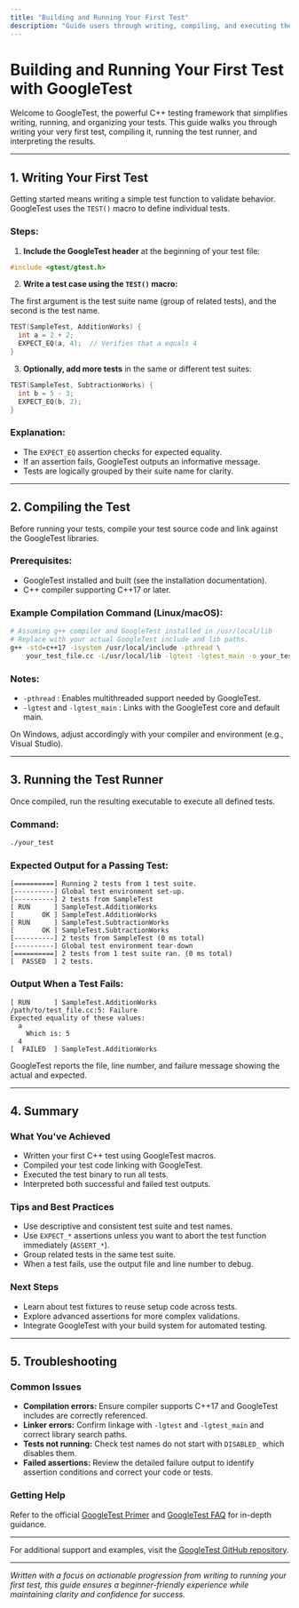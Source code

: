 ```yaml
---
title: "Building and Running Your First Test"
description: "Guide users through writing, compiling, and executing their very first test with GoogleTest. Include a minimal code sample, how to use the test runner, and expected output for successful and failed cases."
---
```


# Building and Running Your First Test with GoogleTest

Welcome to GoogleTest, the powerful C++ testing framework that simplifies writing, running, and organizing your tests. This guide walks you through writing your very first test, compiling it, running the test runner, and interpreting the results.

---

## 1. Writing Your First Test

Getting started means writing a simple test function to validate behavior. GoogleTest uses the `TEST()` macro to define individual tests.

### Steps:

1. **Include the GoogleTest header** at the beginning of your test file:

```cpp
#include <gtest/gtest.h>
```

2. **Write a test case using the `TEST()` macro:**

The first argument is the test suite name (group of related tests), and the second is the test name.

```cpp
TEST(SampleTest, AdditionWorks) {
  int a = 2 + 2;
  EXPECT_EQ(a, 4);  // Verifies that a equals 4
}
```

3. **Optionally, add more tests** in the same or different test suites:

```cpp
TEST(SampleTest, SubtractionWorks) {
  int b = 5 - 3;
  EXPECT_EQ(b, 2);
}
```

### Explanation:
- The `EXPECT_EQ` assertion checks for expected equality.
- If an assertion fails, GoogleTest outputs an informative message.
- Tests are logically grouped by their suite name for clarity.

---

## 2. Compiling the Test

Before running your tests, compile your test source code and link against the GoogleTest libraries.

### Prerequisites:
- GoogleTest installed and built (see the installation documentation).
- C++ compiler supporting C++17 or later.

### Example Compilation Command (Linux/macOS):

```bash
# Assuming g++ compiler and GoogleTest installed in /usr/local/lib
# Replace with your actual GoogleTest include and lib paths.
g++ -std=c++17 -isystem /usr/local/include -pthread \
    your_test_file.cc -L/usr/local/lib -lgtest -lgtest_main -o your_test
```

### Notes:
- `-pthread` : Enables multithreaded support needed by GoogleTest.
- `-lgtest` and `-lgtest_main` : Links with the GoogleTest core and default main.

On Windows, adjust accordingly with your compiler and environment (e.g., Visual Studio).

---

## 3. Running the Test Runner

Once compiled, run the resulting executable to execute all defined tests.

### Command:

```bash
./your_test
```

### Expected Output for a Passing Test:

```
[==========] Running 2 tests from 1 test suite.
[----------] Global test environment set-up.
[----------] 2 tests from SampleTest
[ RUN      ] SampleTest.AdditionWorks
[       OK ] SampleTest.AdditionWorks
[ RUN      ] SampleTest.SubtractionWorks
[       OK ] SampleTest.SubtractionWorks
[----------] 2 tests from SampleTest (0 ms total)
[----------] Global test environment tear-down
[==========] 2 tests from 1 test suite ran. (0 ms total)
[  PASSED  ] 2 tests.
```

### Output When a Test Fails:

```
[ RUN      ] SampleTest.AdditionWorks
/path/to/test_file.cc:5: Failure
Expected equality of these values:
  a
    Which is: 5
  4
[  FAILED  ] SampleTest.AdditionWorks
```

GoogleTest reports the file, line number, and failure message showing the actual and expected.

---

## 4. Summary

### What You've Achieved

- Written your first C++ test using GoogleTest macros.
- Compiled your test code linking with GoogleTest.
- Executed the test binary to run all tests.
- Interpreted both successful and failed test outputs.

### Tips and Best Practices

- Use descriptive and consistent test suite and test names.
- Use `EXPECT_*` assertions unless you want to abort the test function immediately (`ASSERT_*`).
- Group related tests in the same test suite.
- When a test fails, use the output file and line number to debug.

### Next Steps

- Learn about test fixtures to reuse setup code across tests.
- Explore advanced assertions for more complex validations.
- Integrate GoogleTest with your build system for automated testing.

---

## 5. Troubleshooting

### Common Issues

- **Compilation errors:** Ensure compiler supports C++17 and GoogleTest includes are correctly referenced.
- **Linker errors:** Confirm linkage with `-lgtest` and `-lgtest_main` and correct library search paths.
- **Tests not running:** Check test names do not start with `DISABLED_` which disables them.
- **Failed assertions:** Review the detailed failure output to identify assertion conditions and correct your code or tests.

### Getting Help

Refer to the official [GoogleTest Primer](primer.md) and [GoogleTest FAQ](https://github.com/google/googletest/blob/main/docs/FAQ.md) for in-depth guidance.

---

For additional support and examples, visit the [GoogleTest GitHub repository](https://github.com/google/googletest).

---

*Written with a focus on actionable progression from writing to running your first test, this guide ensures a beginner-friendly experience while maintaining clarity and confidence for success.*